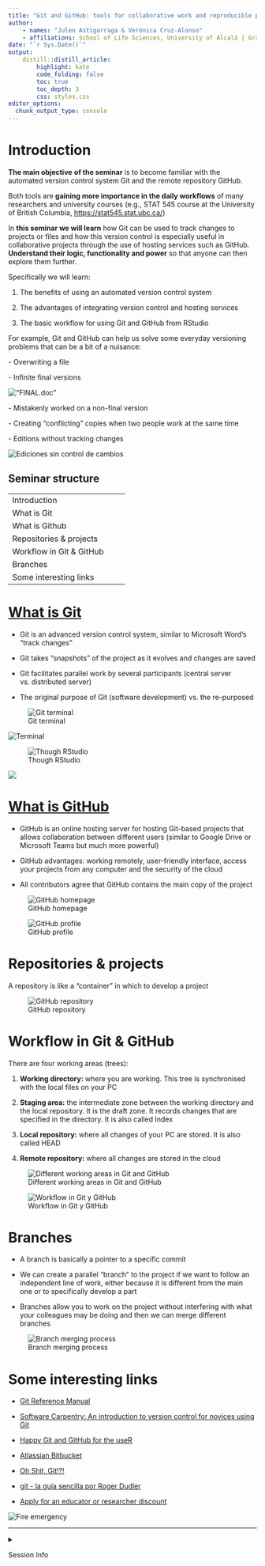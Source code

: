 ```yaml
---
title: "Git and GitHub: tools for collaborative work and reproducible projects"
author:
    - names: "Julen Astigarraga & Verónica Cruz-Alonso"
    - affiliations: School of Life Sciences, University of Alcalá | Graduate School of Design, Harvard University. Real Colegio Complutense Postdoctoral Fellowship 2020
date: "`r Sys.Date()`"
output: 
    distill::distill_article:
        highlight: kate
        code_folding: false  
        toc: true     
        toc_depth: 3
        css: styles.css         
editor_options: 
  chunk_output_type: console
---
```


# Introduction

**The main objective** **of the seminar** is to become familiar with the automated version control system Git and the remote repository GitHub.

Both tools are **gaining more importance in the daily workflows** of many researchers and university courses (e.g., STAT 545 course at the University of British Columbia, <https://stat545.stat.ubc.ca/>)

In **this seminar we will learn** how Git can be used to track changes to projects or files and how this version control is especially useful in collaborative projects through the use of hosting services such as GitHub. **Understand their logic, functionality and power** so that anyone can then explore them further.

Specifically we will learn:

1.  The benefits of using an automated version control system

2.  The advantages of integrating version control and hosting services

3.  The basic workflow for using Git and GitHub from RStudio

For example, Git and GitHub can help us solve some everyday versioning problems that can be a bit of a nuisance:

\- Overwriting a file

\- Infinite final versions

!["FINAL.doc"](images/FINALdoc.png)\

\- Mistakenly worked on a non-final version

\- Creating "conflicting" copies when two people work at the same time

\- Editions without tracking changes

![Ediciones sin control de cambios](images/tracker.png)\

## Seminar structure

+---------------------------------+
| Introduction                    |
+---------------------------------+
| What is Git                     |
+---------------------------------+
| What is Github                  |
+---------------------------------+
| Repositories & projects         |
+---------------------------------+
| Workflow in Git & GitHub        |
+---------------------------------+
| Branches                        |
+---------------------------------+
| Some interesting links          |
+---------------------------------+

# [What is Git](https://git-scm.com/)

-   Git is an advanced version control system, similar to Microsoft Word's "track changes"

-   Git takes "snapshots" of the project as it evolves and changes are saved

-   Git facilitates parallel work by several participants (central server vs. distributed server)

-   The original purpose of Git (software development) vs. the re-purposed

![Git terminal](images/terminal-2.png)

![Terminal](images/terminal.png)\

![Though RStudio](images/RStudio.JPG)

![](images/git-2.png)

# [What is GitHub](https://github.com/)

-   GitHub is an online hosting server for hosting Git-based projects that allows collaboration between different users (similar to Google Drive or Microsoft Teams but much more powerful)

-   GitHub advantages: working remotely, user-friendly interface, access your projects from any computer and the security of the cloud

-   All contributors agree that GitHub contains the main copy of the project

![GitHub homepage](images/github_pag_ini.JPG)

![GitHub profile](images/github_perfil.JPG)

# Repositories & projects

A repository is like a "container" in which to develop a project

![GitHub repository](images/github_repository.JPG)

# Workflow in Git & GitHub

There are four working areas (trees):

1.  **Working directory:** where you are working. This tree is synchronised with the local files on your PC

2.  **Staging area:** the intermediate zone between the working directory and the local repository. It is the draft zone. It records changes that are specified in the directory. It is also called Index

3.  **Local repository:** where all changes of your PC are stored. It is also called HEAD

4.  **Remote repository:** where all changes are stored in the cloud

![Different working areas in Git and GitHub](images/arboles.jpg)

![Workflow in Git y GitHub](images/workflow_git_github.png)

# Branches

-   A branch is basically a pointer to a specific commit

-   We can create a parallel "branch" to the project if we want to follow an independent line of work, either because it is different from the main one or to specifically develop a part

-   Branches allow you to work on the project without interfering with what your colleagues may be doing and then we can merge different branches

![Branch merging process](images/merge.png)

# Some interesting links

-   [Git Reference Manual](https://git-scm.com/docs)

-   [Software Carpentry: An introduction to version control for novices using Git](http://swcarpentry.github.io/git-novice/)

-   [Happy Git and GitHub for the useR](https://happygitwithr.com/)

-   [Atlassian Bitbucket](https://www.atlassian.com/git/tutorials)

-   [Oh Shit, Git!?!](https://ohshitgit.com/)

-   [git - la guía sencilla por Roger Dudler](https://rogerdudler.github.io/git-guide/index.es.html)

-   [Apply for an educator or researcher discount](https://docs.github.com/en/education/explore-the-benefits-of-teaching-and-learning-with-github-education/apply-for-an-educator-or-researcher-discount)

![Fire emergency](images/in_case_of_fire.png)\

------------------------------------------------------------------------

<details>

<summary>

Session Info

</summary>

```r
Sys.time()
git2r::repository()
sessionInfo()
```

</details>
